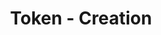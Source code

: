 ---
title: 'Token - Creation'
openapi: '/en/api-reference/openapi-en.json GET /token/v1/{chain}/{tokenAddress}/creation'
---